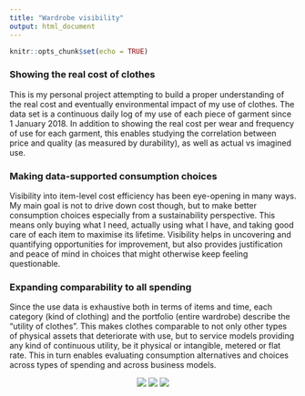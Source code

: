 ```yaml
---
title: "Wardrobe visibility"
output: html_document
---
```


```r
knitr::opts_chunk$set(echo = TRUE)
```

### Showing the real cost of clothes
This is my personal project attempting to build a proper understanding of the real cost and eventually environmental impact of my use of clothes. The data set is a continuous daily log of my use of each piece of garment since 1 January 2018. In addition to showing the real cost per wear and frequency of use for each garment, this enables studying the correlation between price and quality (as measured by durability), as well as actual vs imagined use.

### Making data-supported consumption choices
Visibility into item-level cost efficiency has been eye-opening in many ways. My main goal is not to drive down cost though, but to make better consumption choices especially from a sustainability perspective. This means only buying what I need, actually using what I have, and taking good care of each item to maximise its lifetime. Visibility helps in uncovering and quantifying opportunities for improvement, but also provides justification and peace of mind in choices that might otherwise keep feeling questionable.

### Expanding comparability to all spending
Since the use data is exhaustive both in terms of items and time, each category (kind of clothing) and the portfolio (entire wardrobe) describe the "utility of clothes". This makes clothes comparable to not only other types of physical assets that deteriorate with use, but to service models providing any kind of continuous utility, be it physical or intangible, metered or flat rate. This in turn enables evaluating consumption alternatives and choices across types of spending and across business models.

<center>
![](https://www.dropbox.com/s/w8sflfbmk8689bs/Front_page_image_01.png?raw=1) ![](https://www.dropbox.com/s/k1a4tneo8fwzqdv/Front_page_image_02.png?raw=1) ![](https://www.dropbox.com/s/pp0kup8jihs2k8s/Front_page_image_03.png?raw=1)
</center>
